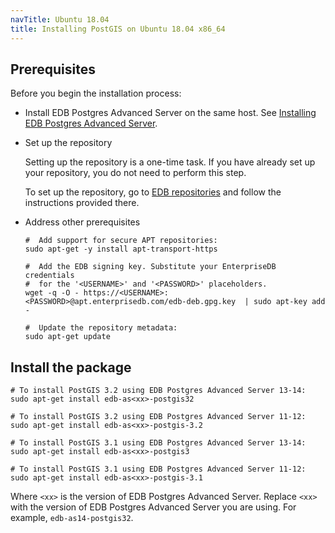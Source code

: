 ```yaml
---
navTitle: Ubuntu 18.04
title: Installing PostGIS on Ubuntu 18.04 x86_64
---
```


## Prerequisites

Before you begin the installation process:

- Install EDB Postgres Advanced Server on the same host. See [Installing EDB Postgres Advanced Server](/epas/latest/epas_inst_linux).

- Set up the repository

  Setting up the repository is a one-time task. If you have already set up your repository, you do not need to perform this step.

  To set up the repository, go to [EDB repositories](https://www.enterprisedb.com/repos-downloads) and follow the instructions provided there.

- Address other prerequisites

  ```shell
  #  Add support for secure APT repositories:
  sudo apt-get -y install apt-transport-https

  #  Add the EDB signing key. Substitute your EnterpriseDB credentials
  #  for the '<USERNAME>' and '<PASSWORD>' placeholders.
  wget -q -O - https://<USERNAME>:<PASSWORD>@apt.enterprisedb.com/edb-deb.gpg.key  | sudo apt-key add -

  #  Update the repository metadata:
  sudo apt-get update
  ```

## Install the package

```shell
# To install PostGIS 3.2 using EDB Postgres Advanced Server 13-14:
sudo apt-get install edb-as<xx>-postgis32

# To install PostGIS 3.2 using EDB Postgres Advanced Server 11-12:
sudo apt-get install edb-as<xx>-postgis-3.2

# To install PostGIS 3.1 using EDB Postgres Advanced Server 13-14:
sudo apt-get install edb-as<xx>-postgis3

# To install PostGIS 3.1 using EDB Postgres Advanced Server 11-12:
sudo apt-get install edb-as<xx>-postgis-3.1
```

Where `<xx>` is the version of EDB Postgres Advanced Server. Replace `<xx>` with the version of EDB Postgres Advanced Server you are using. For example, `edb-as14-postgis32`.
